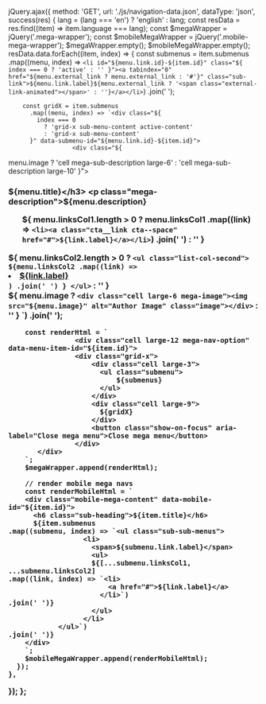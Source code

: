   jQuery.ajax({
    method: 'GET',
    url: './js/navigation-data.json',
    dataType: 'json',
    success(res) {
      lang = (lang === 'en') ? 'english' : lang;
      const resData = res.find((item) => item.language === lang);
      const $megaWrapper = jQuery('.mega-wrapper');
      const $mobileMegaWrapper = jQuery('.mobile-mega-wrapper');
      $megaWrapper.empty();
      $mobileMegaWrapper.empty();
      resData.data.forEach((item, index) => {
        const submenus = item.submenus
          .map((menu, index) => `<li id="${menu.link.id}-${item.id}" class="${
            index === 0 ? 'active' : ''
          }"><a tabindex="0" href="${menu.external_link ? menu.external_link : '#'}" class="sub-link">${menu.link.label}${menu.external_link ? '<span class="external-link-animated"></span>' : ''}</a></li>`)
          .join(' ');

        const gridX = item.submenus
          .map((menu, index) => `<div class="${
            index === 0
              ? 'grid-x sub-menu-content active-content'
              : 'grid-x sub-menu-content'
          }" data-submenu-id="${menu.link.id}-${item.id}">
                      <div class="${
  menu.image
    ? 'cell mega-sub-description large-6'
    : 'cell mega-sub-description large-10'
}">
                        <h3 class="mega-title">${menu.title}</h3>
                        <p class="mega-description">${menu.description}</p>
                        <div class="sub-sub-menu">
                            <ul class="list-col-first">
                            ${
  menu.linksCol1.length > 0
    ? menu.linksCol1
      .map((link) => `<li><a class="cta__link cta--space" href="#">${link.label}</a></li>`)
      .join(' ')
    : ''
}
                            </ul>
                            ${
  menu.linksCol2.length > 0
    ? `<ul class="list-col-second">
                                  ${menu.linksCol2
    .map((link) => `<li><a class="cta__link cta--space" href="#">${link.label}</a></li>`)
    .join(' ')
}
                              </ul>` : ''
}
                        </div>
                      </div>
                      ${
  menu.image
    ? `<div class="cell large-6 mega-image"><img src="${menu.image}" alt="Author Image" class="image"></div>`
    : ''
}
                  </div>`)
          .join(' ');

        const renderHtml = `
                    <div class="cell large-12 mega-nav-option" data-menu-item-id="${item.id}">
                    <div class="grid-x">
                        <div class="cell large-3">
                          <ul class="submenu">
                              ${submenus}
                          </ul>
                        </div>
                        <div class="cell large-9">
                          ${gridX}
                        </div>
                        <button class="show-on-focus" aria-label="Close mega menu">Close mega menu</button>
                    </div>
           </div>
        `;
        $megaWrapper.append(renderHtml);

        // render mobile mega navs
        const renderMobileHtml = `
        <div class="mobile-mega-content" data-mobile-id="${item.id}">
          <h6 class="sub-heading">${item.title}</h6>
          ${item.submenus
    .map((submenu, index) => `<ul class="sub-sub-menus">
                      <li>
                        <span>${submenu.link.label}</span>
                        <ul>
                        ${[...submenu.linksCol1, ...submenu.linksCol2]
    .map((link, index) => `<li>
                            <a href="#">${link.label}</a>
                          </li>`)
    .join(' ')}
                        </ul>
                      </li>
                </ul>`)
    .join(' ')}
        </div>
        `;
        $mobileMegaWrapper.append(renderMobileHtml);
      });
    },
  });
};
